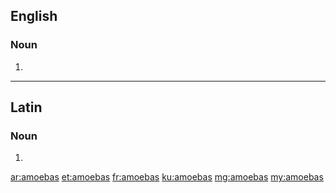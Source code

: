 ==English==

===Noun===
{{head|en}}

# {{plural of|amoeba}}

----

==Latin==

===Noun===
{{la-noun-form|amoebās}}

# {{inflection of|amoeba||acc|p|lang=la}}

[[ar:amoebas]]
[[et:amoebas]]
[[fr:amoebas]]
[[ku:amoebas]]
[[mg:amoebas]]
[[my:amoebas]]